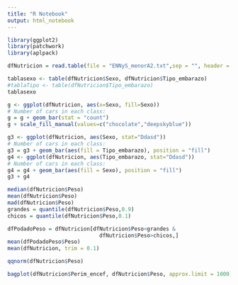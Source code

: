 ```yaml
---
title: "R Notebook"
output: html_notebook
---
```

```r
library(ggplot2)
library(patchwork)
library(aplpack)
```

```r
dfNutricion = read.table(file = "ENNyS_menorA2.txt",sep = "", header = T)
```
```r
tablasexo <- table(dfNutricion$Sexo, dfNutricion$Tipo_embarazo)
#tablaTipo <- table(dfNutricion$Tipo_embarazo)
tablasexo
```


```r
g <- ggplot(dfNutricion, aes(x=Sexo, fill=Sexo))
# Number of cars in each class:
g = g + geom_bar(stat = "count")
g + scale_fill_manual(values=c("chocolate","deepskyblue"))
```

```r
g3 <- ggplot(dfNutricion, aes(Sexo, stat="Ddasd"))
# Number of cars in each class:
g3 = g3 + geom_bar(aes(fill = Tipo_embarazo), position = "fill")
g4 <- ggplot(dfNutricion, aes(Tipo_embarazo, stat="Ddasd"))
# Number of cars in each class:
g4 = g4 + geom_bar(aes(fill = Sexo), position = "fill")
g3 + g4
```

```r
median(dfNutricion$Peso)
mean(dfNutricion$Peso)
mad(dfNutricion$Peso)
grandes = quantile(dfNutricion$Peso,0.9)
chicos = quantile(dfNutricion$Peso,0.1)

dfPodadoPeso = dfNutricion[dfNutricion$Peso<grandes & 
                             dfNutricion$Peso>chicos,]
mean(dfPodadoPeso$Peso)
mean(dfNutricion, trim = 0.1)
```

```r
qqnorm(dfNutricion$Peso)
```
```r
bagplot(dfNutricion$Perim_encef, dfNutricion$Peso, approx.limit = 1000)
```

